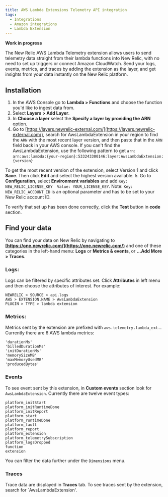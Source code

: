 ```yaml
---
title: AWS Lambda Extensions Telemetry API integration
tags:
  - Integrations
  - Amazon integrations
  - Lambda Extension
---
```

**Work in progress**

The New Relic AWS Lambda Telemetry extension allows users to send telemetry data straight from their lambda functions into New Relic, with no need to set up triggers or connect Amazon CloudWatch. Send your logs, events, metrics, and traces by adding the extension as the layer, and get insights from your data instantly on the New Relic platform.

## Installation

1. In the AWS Console go to **Lambda > Functions** and choose the function you'd like to ingest data from.
2. Select **Layers > Add Layer**.
3. In **Choose a layer** select the **Specify a layer by providing the ARN** option.
4. Go to [https://layers.newrelic-external.com/](https://layers.newrelic-external.com/), search for AwsLambdaExtension in your region to find the `ARN` with the most recent layer version, and then paste that in the `ARN` field back in your AWS console. 
If you can't find the AwsLambdaExtension, use the following pattern to get `arn`:
 `arn:aws:lambda:{your-region}:533243300146:layer:AwsLambdaExtension:{version}`

To get the most recent version of the extension, select Version 1 and click **Save**. Then click **Edit** and select the highest version available.
5. Go to **Configuration**, select **Environment variables** and add `Key: NEW_RELIC_LICENSE_KEY  Value: YOUR_LICENSE_KEY`. Note: `Key: NEW_RELIC_ACCOUNT_ID` is an optional parameter and has to be set to your New Relic account ID.

To verify that set up has been done correctly, click the **Test** button in **code** section. 

## Find your data

You can find your data on New Relic by navigating to **[https://one.newrelic.com/](https://one.newrelic.com/)** and one of these categories in the left-hand menu: **Logs** or **Metrics & events**, or **...Add More > Traces**.

### Logs:

Logs can be filtered by specific attributes set. Click **Attributes** in left menu and then choose the attributes of interest. For example:

```
NEWRELIC > SOURCE > api.logs
AWS > EXTENSION.NAME > AwsLambdaExtension
PLUGIN > TYPE > lambda extension
```

### Metrics:

Metrics sent by the extension are prefixed with `aws.telemetry.lambda_ext.`. Currently there are 6 AWS lambda metrics:

```
'durationMs'
'billedDurationMs'
'initDurationMs'
'memorySizeMB'
'maxMemoryUsedMB'
'producedBytes'
```

### Events

To see event sent by this extension, in **Custom events** section look for `AwsLambdaExtension`. Currently there are twelve event types:

```
platform_initStart
platform_initRuntimeDone
platform_initReport
platform_start
platform_runtimeDone
platform_fault
platform_report
platform_extension
platform_telemetrySubscription
platform_logsDropped
function
extension
```

You can filter the data further under the `Dimensions` menu.

### Traces

Trace data are displayed in **Traces** tab. To see traces sent by the extension, search for `AwsLambdaExtension'.